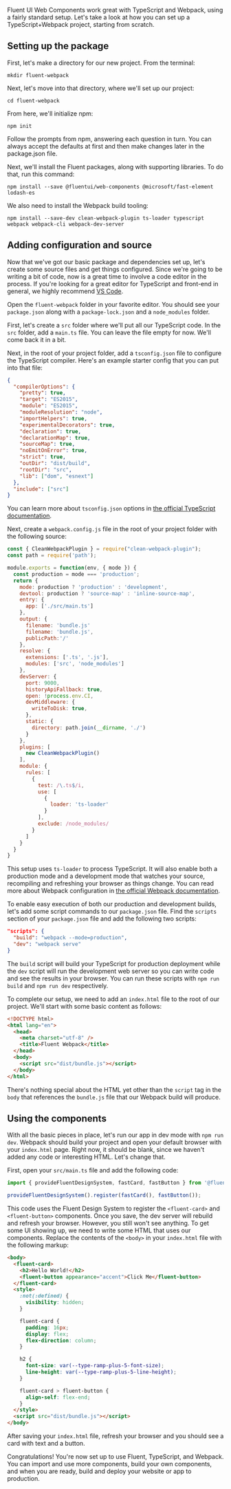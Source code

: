 
<Meta title="Integrations/Webpack" />

Fluent UI Web Components work great with TypeScript and Webpack, using a fairly standard setup. Let's take a look at how you can set up a TypeScript+Webpack project, starting from scratch.

## Setting up the package

First, let's make a directory for our new project. From the terminal:

```shell
mkdir fluent-webpack
```

Next, let's move into that directory, where we'll set up our project:

```shell
cd fluent-webpack
```

From here, we'll initialize npm:

```shell
npm init
```

Follow the prompts from npm, answering each question in turn. You can always accept the defaults at first and then make changes later in the package.json file.

Next, we'll install the Fluent packages, along with supporting libraries. To do that, run this command:

```shell
npm install --save @fluentui/web-components @microsoft/fast-element lodash-es
```

We also need to install the Webpack build tooling:

```shell
npm install --save-dev clean-webpack-plugin ts-loader typescript webpack webpack-cli webpack-dev-server
```

## Adding configuration and source

Now that we've got our basic package and dependencies set up, let's create some source files and get things configured. Since we're going to be writing a bit of code, now is a great time to involve a code editor in the process. If you're looking for a great editor for TypeScript and front-end in general, we highly recommend [VS Code](https://code.visualstudio.com/).

Open the `fluent-webpack` folder in your favorite editor. You should see your `package.json` along with a `package-lock.json` and a `node_modules` folder.

First, let's create a `src` folder where we'll put all our TypeScript code. In the `src` folder, add a `main.ts` file. You can leave the file empty for now. We'll come back it in a bit.

Next, in the root of your project folder, add a `tsconfig.json` file to configure the TypeScript compiler. Here's an example starter config that you can put into that file:

```json
{
  "compilerOptions": {
    "pretty": true,
    "target": "ES2015",
    "module": "ES2015",
    "moduleResolution": "node",
    "importHelpers": true,
    "experimentalDecorators": true,
    "declaration": true,
    "declarationMap": true,
    "sourceMap": true,
    "noEmitOnError": true,
    "strict": true,
    "outDir": "dist/build",
    "rootDir": "src",
    "lib": ["dom", "esnext"]
  },
  "include": ["src"]
}
```

You can learn more about `tsconfig.json` options in [the official TypeScript documentation](https://www.typescriptlang.org/docs/handbook/tsconfig-json.html).

Next, create a `webpack.config.js` file in the root of your project folder with the following source:

```js
const { CleanWebpackPlugin } = require("clean-webpack-plugin");
const path = require('path');

module.exports = function(env, { mode }) {
  const production = mode === 'production';
  return {
    mode: production ? 'production' : 'development',
    devtool: production ? 'source-map' : 'inline-source-map',
    entry: {
      app: ['./src/main.ts']
    },
    output: {
      filename: 'bundle.js'
      filename: 'bundle.js',
      publicPath:'/'
    },
    resolve: {
      extensions: ['.ts', '.js'],
      modules: ['src', 'node_modules']
    },
    devServer: {
      port: 9000,
      historyApiFallback: true,
      open: !process.env.CI,
      devMiddleware: {
        writeToDisk: true,
      },
      static: {
        directory: path.join(__dirname, './')
      }
    },
    plugins: [
      new CleanWebpackPlugin()
    ],
    module: {
      rules: [
        {
          test: /\.ts$/i,
          use: [
            {
              loader: 'ts-loader'
            }
          ],
          exclude: /node_modules/
        }
      ]
    }
  }
}
```

This setup uses `ts-loader` to process TypeScript. It will also enable both a production mode and a development mode that watches your source, recompiling and refreshing your browser as things change. You can read more about Webpack configuration in [the official Webpack documentation](https://webpack.js.org/).

To enable easy execution of both our production and development builds, let's add some script commands to our `package.json` file. Find the `scripts` section of your `package.json` file and add the following two scripts:

```json
"scripts": {
  "build": "webpack --mode=production",
  "dev": "webpack serve"
}
```

The `build` script will build your TypeScript for production deployment while the `dev` script will run the development web server so you can write code and see the results in your browser. You can run these scripts with `npm run build` and `npm run dev` respectively.

To complete our setup, we need to add an `index.html` file to the root of our project. We'll start with some basic content as follows:

```html
<!DOCTYPE html>
<html lang="en">
  <head>
    <meta charset="utf-8" />
    <title>Fluent Webpack</title>
  </head>
  <body>
    <script src="dist/bundle.js"></script>
  </body>
</html>
```

There's nothing special about the HTML yet other than the `script` tag in the `body` that references the `bundle.js` file that our Webpack build will produce.

## Using the components

With all the basic pieces in place, let's run our app in dev mode with `npm run dev`. Webpack should build your project and open your default browser with your `index.html` page. Right now, it should be blank, since we haven't added any code or interesting HTML. Let's change that.

First, open your `src/main.ts` file and add the following code:

```ts
import { provideFluentDesignSystem, fastCard, fastButton } from '@fluentui/web-components';

provideFluentDesignSystem().register(fastCard(), fastButton());
```

This code uses the Fluent Design System to register the `<fluent-card>` and `<fluent-button>` components. Once you save, the dev server will rebuild and refresh your browser. However, you still won't see anything. To get some UI showing up, we need to write some HTML that uses our components. Replace the contents of the `<body>` in your `index.html` file with the following markup:

```html
<body>
  <fluent-card>
    <h2>Hello World!</h2>
    <fluent-button appearance="accent">Click Me</fluent-button>
  </fluent-card>
  <style>
    :not(:defined) {
      visibility: hidden;
    }

    fluent-card {
      padding: 16px;
      display: flex;
      flex-direction: column;
    }

    h2 {
      font-size: var(--type-ramp-plus-5-font-size);
      line-height: var(--type-ramp-plus-5-line-height);
    }

    fluent-card > fluent-button {
      align-self: flex-end;
    }
  </style>
  <script src="dist/bundle.js"></script>
</body>
```

After saving your `index.html` file, refresh your browser and you should see a card with text and a button.

Congratulations! You're now set up to use Fluent, TypeScript, and Webpack. You can import and use more components, build your own components, and when you are ready, build and deploy your website or app to production.
